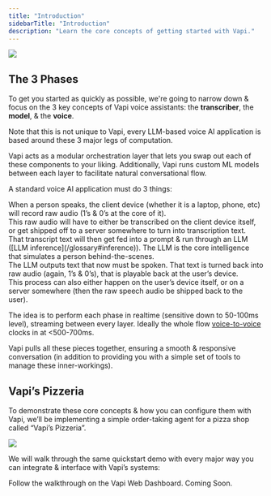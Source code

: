 ```yaml
---
title: "Introduction"
sidebarTitle: "Introduction"
description: "Learn the core concepts of getting started with Vapi."
---
```


<Frame caption="LLM-based voice AI apps undergo 3 phases: Speech-to-text, LLM computation, & Text-to-speech. Hearing, thinking, speaking.">
  <img src="/static/images/quickstart/quickstart-banner.png" />
</Frame>

## The 3 Phases

To get you started as quickly as possible, we're going to narrow down & focus on the 3 key concepts of Vapi voice assistants: the **transcriber**, the **model**, & the **voice**.

<Note>
  Note that this is not unique to Vapi, every LLM-based voice AI application is based around these 3
  major legs of computation.
</Note>

Vapi acts as a modular orchestration layer that lets you swap out each of these components to your liking. Additionally, Vapi runs custom ML models between each layer to facilitate natural conversational flow.

A standard voice AI application must do 3 things:

<Steps titleSize="h3">
  <Step title="Listen (intake raw audio)">
    <div>
      When a person speaks, the client device (whether it is a laptop, phone, etc) will record raw
      audio (1’s & 0’s at the core of it).
    </div>
    <div>
      This raw audio will have to either be transcribed on the client device itself, or get shipped
      off to a server somewhere to turn into transcription text.
    </div>
  </Step>
  <Step title="Run an LLM">
    <div>
      That transcript text will then get fed into a prompt & run through an LLM ([LLM
      inference](/glossary#inference)). The LLM is the core intelligence that simulates a person
      behind-the-scenes.
    </div>
  </Step>
  <Step title="Speak (text → raw audio)">
    <div>
      The LLM outputs text that now must be spoken. That text is turned back into raw audio (again,
      1’s & 0’s), that is playable back at the user’s device.
    </div>
    <div>
      This process can also either happen on the user’s device itself, or on a server somewhere
      (then the raw speech audio be shipped back to the user).
    </div>
  </Step>
</Steps>

<Info>The idea is to perform each phase in realtime (sensitive down to 50-100ms level), streaming between every layer. Ideally the whole flow [voice-to-voice](/glossary#voice-to-voice) clocks in at \<500-700ms.</Info>

Vapi pulls all these pieces together, ensuring a smooth & responsive conversation (in addition to providing you with a simple set of tools to manage these inner-workings).

## Vapi’s Pizzeria

To demonstrate these core concepts & how you can configure them with Vapi, we’ll be implementing a simple order-taking agent for a pizza shop called “Vapi’s Pizzeria”.

<Frame caption="We will base our basic walkthroughs on this core order-taking agent example. Pizza shop customers will order a pizza, a side, & a drink.">
  <img src="/static/images/quickstart/vapis-pizzeria.png" />
</Frame>

We will walk through the same quickstart demo with every major way you can integrate & interface with Vapi’s systems:

<CardGroup cols={2}>
  <Card title="Dashboard Quickstart" icon="browser" iconType="solid" href="/quickstart/dashboard">
    Follow the walkthrough on the Vapi Web Dashboard.
  </Card>
  <Card title="Web Quickstart" icon="browser" iconType="regular">
    Coming Soon.
  </Card>
</CardGroup>
